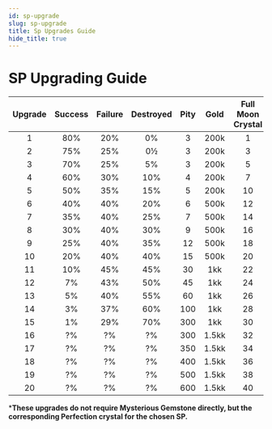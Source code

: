 ```yaml
---
id: sp-upgrade
slug: sp-upgrade
title: Sp Upgrades Guide
hide_title: true
---
```


# SP Upgrading Guide

| Upgrade | Success  | Failure | Destroyed | Pity | Gold | Full Moon Crystal | Angel's Feathers | Other | 
| :---:  | :---:  | :---:  | :---: | :---: | :---: | :---: | :---: | :---: |
| 1 | 80% | 20% | 0% | 3 | 200k <ItemIcon iconId="1046"/>| 1 <ItemIcon iconId="1030"/> | 3<ItemIcon iconId="2282"/> | 2 <ItemIcon iconId="2283"/> / <ItemIcon iconId="2550"/>
| 2 | 75% | 25% | 0½ | 3 | 200k <ItemIcon iconId="1046"/>| 3 <ItemIcon iconId="1030"/> | 5<ItemIcon iconId="2282"/> | 4 <ItemIcon iconId="2283"/> / <ItemIcon iconId="2550"/>
| 3 | 70% | 25% | 5% | 3 | 200k <ItemIcon iconId="1046"/>| 5 <ItemIcon iconId="1030"/> | 8<ItemIcon iconId="2282"/> | 6 <ItemIcon iconId="2283"/> / <ItemIcon iconId="2550"/>
| 4 | 60% | 30% | 10% | 4 | 200k <ItemIcon iconId="1046"/>| 7 <ItemIcon iconId="1030"/> | 10<ItemIcon iconId="2282"/> | 8 <ItemIcon iconId="2283"/> / <ItemIcon iconId="2550"/>
| 5 | 50% | 35% | 15% | 5 | 200k <ItemIcon iconId="1046"/>| 10 <ItemIcon iconId="1030"/> | 15<ItemIcon iconId="2282"/> | 10 <ItemIcon iconId="2283"/> / <ItemIcon iconId="2550"/>
| 6 | 40% | 40% | 20% | 6 | 500k <ItemIcon iconId="1046"/> | 12 <ItemIcon iconId="1030"/> | 20<ItemIcon iconId="2282"/> | 1 <ItemIcon iconId="2284"/> / <ItemIcon iconId="2549"/>
| 7 | 35% | 40% | 25% | 7 | 500k <ItemIcon iconId="1046"/> | 14 <ItemIcon iconId="1030"/> | 25<ItemIcon iconId="2282"/> | 2 <ItemIcon iconId="2284"/> / <ItemIcon iconId="2549"/>
| 8 | 30% | 40% | 30% | 9 | 500k <ItemIcon iconId="1046"/> | 16 <ItemIcon iconId="1030"/> | 30<ItemIcon iconId="2282"/> | 3 <ItemIcon iconId="2284"/> / <ItemIcon iconId="2549"/>
| 9 | 25% | 40% | 35% | 12 | 500k <ItemIcon iconId="1046"/> | 18 <ItemIcon iconId="1030"/> | 35<ItemIcon iconId="2282"/> | 4 <ItemIcon iconId="2284"/> / <ItemIcon iconId="2549"/>
| 10 | 20% | 40% | 40% | 15 | 500k <ItemIcon iconId="1046"/> | 20 <ItemIcon iconId="1030"/> | 40<ItemIcon iconId="2282"/> | 5 <ItemIcon iconId="2284"/> / <ItemIcon iconId="2549"/>
| 11 | 10% | 45% | 45% | 30 | 1kk <ItemIcon iconId="1046"/> | 22 <ItemIcon iconId="1030"/> | 45<ItemIcon iconId="2282"/> | 1 <ItemIcon iconId="2285"/> / <ItemIcon iconId="2548"/>
| 12 | 7% | 43% | 50% | 45 | 1kk <ItemIcon iconId="1046"/> | 24 <ItemIcon iconId="1030"/> | 50<ItemIcon iconId="2282"/> | 2 <ItemIcon iconId="2285"/> / <ItemIcon iconId="2548"/>
| 13 | 5% | 40% | 55% | 60 | 1kk <ItemIcon iconId="1046"/> | 26 <ItemIcon iconId="1030"/> | 55<ItemIcon iconId="2282"/> | 3 <ItemIcon iconId="2285"/> / <ItemIcon iconId="2548"/>
| 14 | 3% | 37% | 60% | 100 | 1kk <ItemIcon iconId="1046"/> | 28 <ItemIcon iconId="1030"/> | 60<ItemIcon iconId="2282"/> | 4 <ItemIcon iconId="2285"/> / <ItemIcon iconId="2548"/>
| 15 | 1% | 29% | 70% | 300 | 1kk <ItemIcon iconId="1046"/> | 30 <ItemIcon iconId="1030"/> | 70<ItemIcon iconId="2282"/> | 5 <ItemIcon iconId="2285"/> / <ItemIcon iconId="2548"/>
| 16 | ?% | ?% | ?% | 300 | 1.5kk <ItemIcon iconId="1046"/> | 32 <ItemIcon iconId="1030"/> | 70<ItemIcon iconId="2282"/> | 9* <ItemIcon iconId="2699"/>
| 17 | ?% | ?% | ?% | 350 | 1.5kk <ItemIcon iconId="1046"/> | 34 <ItemIcon iconId="1030"/> | 75<ItemIcon iconId="2282"/> | 10* <ItemIcon iconId="2699"/>
| 18 | ?% | ?% | ?% | 400 | 1.5kk <ItemIcon iconId="1046"/> | 36 <ItemIcon iconId="1030"/> | 80<ItemIcon iconId="2282"/> | 12* <ItemIcon iconId="2699"/>
| 19 | ?% | ?% | ?% | 500 | 1.5kk <ItemIcon iconId="1046"/> | 38 <ItemIcon iconId="1030"/> | 90<ItemIcon iconId="2282"/> | 15* <ItemIcon iconId="2699"/>
| 20 | ?% | ?% | ?% | 600 | 1.5kk <ItemIcon iconId="1046"/> | 40 <ItemIcon iconId="1030"/> | 95<ItemIcon iconId="2282"/> | 20* <ItemIcon iconId="2699"/>

***These upgrades do not require Mysterious Gemstone directly, but the corresponding Perfection crystal for the chosen SP.**
